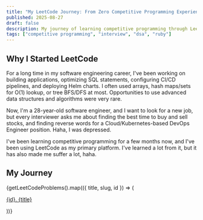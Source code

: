 ```yaml
---
title: "My LeetCode Journey: From Zero Competitive Programming Experience"
published: 2025-08-27
draft: false
description: My journey of learning competitive programming through LeetCode.
tags: ["competitive programming", "interview", "dsa", "ruby"]
---
```



## Why I Started LeetCode

For a long time in my software engineering career, I've been working on building applications, optimizing SQL statements, configuring CI/CD pipelines, and deploying Helm charts. I often used arrays, hash maps/sets for O(1) lookup, or tree BFS/DFS at most. Opportunities to use advanced data structures and algorithms were very rare.

Now, I'm a 28-year-old software engineer, and I want to look for a new job, but every interviewer asks me about finding the best time to buy and sell stocks, and finding reverse words for a Cloud/Kubernetes-based DevOps Engineer position. Haha, I was depressed.

I've been learning competitive programming for a few months now, and I've been using LeetCode as my primary platform. I've learned a lot from it, but it has also made me suffer a lot, haha.

## My Journey

{getLeetCodeProblems().map(({ title, slug, id }) => (
  <p>
    <a href={`/leetcode/${slug}/solution`}>{id}. {title}</a>
  </p>
))}

